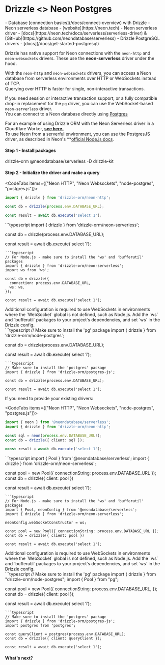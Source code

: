 
# Drizzle \<\> Neon Postgres
<Prerequisites>
- Database [connection basics](/docs/connect-overview) with Drizzle
- Neon serverless database - [website](https://neon.tech)
- Neon serverless driver - [docs](https://neon.tech/docs/serverless/serverless-driver) & [GitHub](https://github.com/neondatabase/serverless)
- Drizzle PostgreSQL drivers - [docs](/docs/get-started-postgresql)
</Prerequisites>

Drizzle has native support for Neon connections with the `neon-http` and `neon-websockets` drivers. These use the **neon-serverless** driver under the hood.  
  
With the `neon-http` and `neon-websockets` drivers, you can access a Neon database from serverless environments over HTTP or WebSockets instead of TCP.  
Querying over HTTP is faster for single, non-interactive transactions.  
  
If you need session or interactive transaction support, or a fully compatible drop-in replacement for the `pg` driver, you can use the WebSocket-based `neon-serverless` driver.  
You can connect to a Neon database directly using [Postgres](/docs/get-started/postgresql-new)
  
For an example of using Drizzle ORM with the Neon Serverless driver in a Cloudflare Worker, **[see here.](https://github.com/drizzle-team/neon-cf-example)**  
To use Neon from a serverful environment, you can use the PostgresJS driver, as described in Neon's **[official Node.js docs](https://neon.tech/docs/guides/node).

#### Step 1 - Install packages
<Npm>
drizzle-orm @neondatabase/serverless
-D drizzle-kit
</Npm>

#### Step 2 - Initialize the driver and make a query
<CodeTabs items={["Neon HTTP", "Neon Websockets", "node-postgres", "postgres.js"]}>
```typescript
import { drizzle } from 'drizzle-orm/neon-http';

const db = drizzle(process.env.DATABASE_URL);

const result = await db.execute('select 1');
```
<Section> 
```typescript 
import { drizzle } from 'drizzle-orm/neon-serverless';

const db = drizzle(process.env.DATABASE_URL);

const result = await db.execute('select 1');
```
```typescript
// For Node.js - make sure to install the 'ws' and 'bufferutil' packages
import { drizzle } from 'drizzle-orm/neon-serverless';
import ws from 'ws';

const db = drizzle({
  connection: process.env.DATABASE_URL,
  ws: ws,
});

const result = await db.execute('select 1');
```
<Callout type="warning" emoji="⚙️"> 
Additional configuration is required to use WebSockets in environments where the `WebSocket` global is not defined, such as Node.js. 
Add the `ws` and `bufferutil` packages to your project's dependencies, and set `ws` in the Drizzle config. 
</Callout>
</Section> 
```typescript 
// Make sure to install the 'pg' package 
import { drizzle } from 'drizzle-orm/node-postgres';

const db = drizzle(process.env.DATABASE_URL);
 
const result = await db.execute('select 1');
```
```typescript
// Make sure to install the 'postgres' package
import { drizzle } from 'drizzle-orm/postgres-js';

const db = drizzle(process.env.DATABASE_URL);

const result = await db.execute('select 1');
```
</CodeTabs>

If you need to provide your existing drivers:

<CodeTabs items={["Neon HTTP", "Neon Websockets", "node-postgres", "postgres.js"]}>
```typescript
import { neon } from '@neondatabase/serverless';
import { drizzle } from 'drizzle-orm/neon-http';

const sql = neon(process.env.DATABASE_URL!);
const db = drizzle({ client: sql });

const result = await db.execute('select 1');
```
<Section> 
```typescript 
import { Pool } from '@neondatabase/serverless';
import { drizzle } from 'drizzle-orm/neon-serverless';

const pool = new Pool({ connectionString: process.env.DATABASE_URL });
const db = drizzle({ client: pool })

const result = await db.execute('select 1');
```
```typescript
// For Node.js - make sure to install the 'ws' and 'bufferutil' packages
import { Pool, neonConfig } from '@neondatabase/serverless';
import { drizzle } from 'drizzle-orm/neon-serverless';

neonConfig.webSocketConstructor = ws;

const pool = new Pool({ connectionString: process.env.DATABASE_URL });
const db = drizzle({ client: pool })

const result = await db.execute('select 1');
```
<Callout type="warning" emoji="⚙️"> 
Additional configuration is required to use WebSockets in environments where the `WebSocket` global is not defined, such as Node.js. 
Add the `ws` and `bufferutil` packages to your project's dependencies, and set `ws` in the Drizzle config. 
</Callout>
</Section> 
```typescript 
// Make sure to install the 'pg' package 
import { drizzle } from "drizzle-orm/node-postgres";
import { Pool } from "pg";

const pool = new Pool({
  connectionString: process.env.DATABASE_URL,
});
const db = drizzle({ client: pool });
 
const result = await db.execute('select 1');
```
```typescript
// Make sure to install the 'postgres' package
import { drizzle } from 'drizzle-orm/postgres-js';
import postgres from 'postgres';

const queryClient = postgres(process.env.DATABASE_URL);
const db = drizzle({ client: queryClient });

const result = await db.execute('select 1');
```
</CodeTabs>

#### What's next?

<WhatsNextPostgres/>
